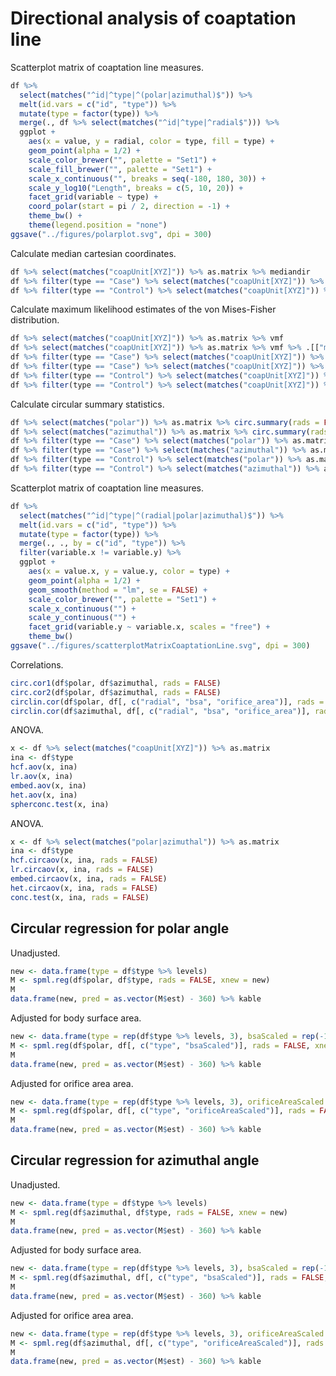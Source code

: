 # Directional analysis of coaptation line

Scatterplot matrix of coaptation line measures.

```r
df %>%
  select(matches("^id|^type|^(polar|azimuthal)$")) %>%
  melt(id.vars = c("id", "type")) %>% 
  mutate(type = factor(type)) %>% 
  merge(., df %>% select(matches("^id|^type|^radial$"))) %>% 
  ggplot +
    aes(x = value, y = radial, color = type, fill = type) +
    geom_point(alpha = 1/2) +
    scale_color_brewer("", palette = "Set1") +
    scale_fill_brewer("", palette = "Set1") +
    scale_x_continuous("", breaks = seq(-180, 180, 30)) +
    scale_y_log10("Length", breaks = c(5, 10, 20)) +
    facet_grid(variable ~ type) +
    coord_polar(start = pi / 2, direction = -1) +
    theme_bw() +
    theme(legend.position = "none")
ggsave("../figures/polarplot.svg", dpi = 300)
```

Calculate median cartesian coordinates.

```r
df %>% select(matches("coapUnit[XYZ]")) %>% as.matrix %>% mediandir
df %>% filter(type == "Case") %>% select(matches("coapUnit[XYZ]")) %>% as.matrix %>% mediandir
df %>% filter(type == "Control") %>% select(matches("coapUnit[XYZ]")) %>% as.matrix %>% mediandir
```

Calculate maximum likelihood estimates of the von Mises-Fisher distribution.

```r
df %>% select(matches("coapUnit[XYZ]")) %>% as.matrix %>% vmf
df %>% select(matches("coapUnit[XYZ]")) %>% as.matrix %>% vmf %>% .[["mu"]] %>% euclid.inv
df %>% filter(type == "Case") %>% select(matches("coapUnit[XYZ]")) %>% as.matrix %>% vmf
df %>% filter(type == "Case") %>% select(matches("coapUnit[XYZ]")) %>% as.matrix %>% vmf %>% .[["mu"]] %>% euclid.inv
df %>% filter(type == "Control") %>% select(matches("coapUnit[XYZ]")) %>% as.matrix %>% vmf
df %>% filter(type == "Control") %>% select(matches("coapUnit[XYZ]")) %>% as.matrix %>% vmf %>% .[["mu"]] %>% euclid.inv
```

Calculate circular summary statistics.

```r
df %>% select(matches("polar")) %>% as.matrix %>% circ.summary(rads = FALSE, plot = FALSE)
df %>% select(matches("azimuthal")) %>% as.matrix %>% circ.summary(rads = FALSE, plot = FALSE)
df %>% filter(type == "Case") %>% select(matches("polar")) %>% as.matrix %>% circ.summary(rads = FALSE, plot = FALSE)
df %>% filter(type == "Case") %>% select(matches("azimuthal")) %>% as.matrix %>% circ.summary(rads = FALSE, plot = FALSE)
df %>% filter(type == "Control") %>% select(matches("polar")) %>% as.matrix %>% circ.summary(rads = FALSE, plot = FALSE)
df %>% filter(type == "Control") %>% select(matches("azimuthal")) %>% as.matrix %>% circ.summary(rads = FALSE, plot = FALSE)
```

Scatterplot matrix of coaptation line measures. 
 
```r
df %>% 
  select(matches("^id|^type|^(radial|polar|azimuthal)$")) %>% 
  melt(id.vars = c("id", "type")) %>%  
  mutate(type = factor(type)) %>%  
  merge(., ., by = c("id", "type")) %>%  
  filter(variable.x != variable.y) %>%  
  ggplot + 
    aes(x = value.x, y = value.y, color = type) + 
    geom_point(alpha = 1/2) + 
    geom_smooth(method = "lm", se = FALSE) + 
    scale_color_brewer("", palette = "Set1") + 
    scale_x_continuous("") + 
    scale_y_continuous("") + 
    facet_grid(variable.y ~ variable.x, scales = "free") + 
    theme_bw() 
ggsave("../figures/scatterplotMatrixCoaptationLine.svg", dpi = 300) 
``` 
 
Correlations.

```r
circ.cor1(df$polar, df$azimuthal, rads = FALSE)
circ.cor2(df$polar, df$azimuthal, rads = FALSE)
circlin.cor(df$polar, df[, c("radial", "bsa", "orifice_area")], rads = FALSE)
circlin.cor(df$azimuthal, df[, c("radial", "bsa", "orifice_area")], rads = FALSE)
```

ANOVA.

```r
x <- df %>% select(matches("coapUnit[XYZ]")) %>% as.matrix
ina <- df$type
hcf.aov(x, ina)
lr.aov(x, ina)
embed.aov(x, ina)
het.aov(x, ina)
spherconc.test(x, ina)
```

ANOVA.

```r
x <- df %>% select(matches("polar|azimuthal")) %>% as.matrix
ina <- df$type
hcf.circaov(x, ina, rads = FALSE)
lr.circaov(x, ina, rads = FALSE)
embed.circaov(x, ina, rads = FALSE)
het.circaov(x, ina, rads = FALSE)
conc.test(x, ina, rads = FALSE)
```


## Circular regression for polar angle

Unadjusted.

```r
new <- data.frame(type = df$type %>% levels)
M <- spml.reg(df$polar, df$type, rads = FALSE, xnew = new)
M
data.frame(new, pred = as.vector(M$est) - 360) %>% kable
```

Adjusted for body surface area.

```r
new <- data.frame(type = rep(df$type %>% levels, 3), bsaScaled = rep(-1:1, each = 2))
M <- spml.reg(df$polar, df[, c("type", "bsaScaled")], rads = FALSE, xnew = new)
M
data.frame(new, pred = as.vector(M$est) - 360) %>% kable
```

Adjusted for orifice area area.

```r
new <- data.frame(type = rep(df$type %>% levels, 3), orificeAreaScaled = rep(-1:1, each = 2))
M <- spml.reg(df$polar, df[, c("type", "orificeAreaScaled")], rads = FALSE, xnew = new)
M
data.frame(new, pred = as.vector(M$est) - 360) %>% kable
```


## Circular regression for azimuthal angle

Unadjusted.

```r
new <- data.frame(type = df$type %>% levels)
M <- spml.reg(df$azimuthal, df$type, rads = FALSE, xnew = new)
M
data.frame(new, pred = as.vector(M$est) - 360) %>% kable
```

Adjusted for body surface area.

```r
new <- data.frame(type = rep(df$type %>% levels, 3), bsaScaled = rep(-1:1, each = 2))
M <- spml.reg(df$azimuthal, df[, c("type", "bsaScaled")], rads = FALSE, xnew = new)
M
data.frame(new, pred = as.vector(M$est) - 360) %>% kable
```

Adjusted for orifice area area.

```r
new <- data.frame(type = rep(df$type %>% levels, 3), orificeAreaScaled = rep(-1:1, each = 2))
M <- spml.reg(df$azimuthal, df[, c("type", "orificeAreaScaled")], rads = FALSE, xnew = new)
M
data.frame(new, pred = as.vector(M$est) - 360) %>% kable
```
